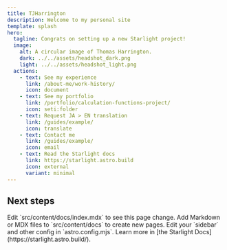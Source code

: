 ```yaml
---
title: TJHarrington
description: Welcome to my personal site
template: splash
hero:
  tagline: Congrats on setting up a new Starlight project!
  image:
    alt: A circular image of Thomas Harrington.
    dark: ../../assets/headshot_dark.png
    light: ../../assets/headshot_light.png
  actions:
    - text: See my experience
      link: /about-me/work-history/
      icon: document
    - text: See my portfolio
      link: /portfolio/calculation-functions-project/
      icon: seti:folder
    - text: Request JA > EN translation
      link: /guides/example/
      icon: translate
    - text: Contact me
      link: /guides/example/
      icon: email
    - text: Read the Starlight docs
      link: https://starlight.astro.build
      icon: external
      variant: minimal
---
```



## Next steps

<CardGrid stagger>
	<Card title="Update content" icon="pencil">
		Edit `src/content/docs/index.mdx` to see this page change.
	</Card>
	<Card title="Add new content" icon="add-document">
		Add Markdown or MDX files to `src/content/docs` to create new pages.
	</Card>
	<Card title="Configure your site" icon="setting">
		Edit your `sidebar` and other config in `astro.config.mjs`.
	</Card>
	<Card title="Read the docs" icon="open-book">
		Learn more in [the Starlight Docs](https://starlight.astro.build/).
	</Card>
</CardGrid>
